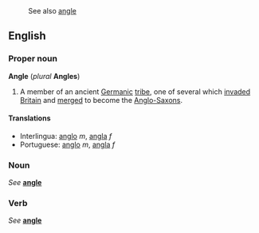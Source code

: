 :See also [[angle]]
==English==
===Proper noun===
'''Angle''' (''plural'' '''Angles''')

#A member of an ancient [[Germanic]] [[tribe]], one of several which [[invade]]d [[Britain]] and [[merge]]d to become the [[Anglo-Saxon]]s.

==== Translations ====
*Interlingua: [[anglo]] ''m'', [[angla]] ''f''
*Portuguese: [[anglo]] ''m'', [[angla]] ''f''

===Noun===
''See'' '''[[angle]]'''

===Verb===
''See'' '''[[angle]]'''